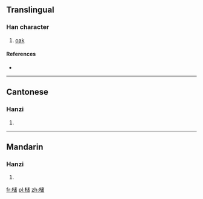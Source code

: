 {{also|櫧}}
==Translingual==

===Han character===
{{Han char|rn=75|rad=木|as=10|sn=14|four=|canj=木戈女日 (DIVA)}}

# [[oak]]

====References====
* {{Han ref|kx=0551.181|hdz=21270.100|uh=69E0|ud=27104}}

----

==Cantonese==

===Hanzi===
{{yue-hanzi|jyut=|y=jyu1|tra=櫧}}

# {{defn|lang=yue|sort=木10}}

----

==Mandarin==

===Hanzi===
{{cmn-hanzi|tra=櫧|pin=[[qī]] ([[qi1]]), [[sè]] ([[se4]]), [[zhū]] ([[zhu1]])|wg=ch'i<sup>1</sup>, se<sup>4</sup>, chu<sup>1</sup>}}

# {{defn|lang=cmn|sort=木10}}

[[fr:槠]]
[[pl:槠]]
[[zh:槠]]
